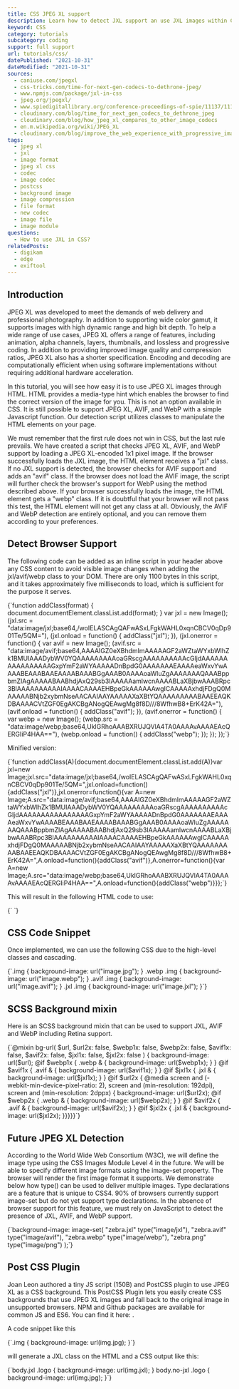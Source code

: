 ```yaml
---
title: CSS JPEG XL support
description: Learn how to detect JXL support an use JXL images within CSS, like for background images.
keyword: CSS
category: tutorials
subcategory: coding
support: full support
url: tutorials/css/
datePublished: "2021-10-31"
dateModified: "2021-10-31"
sources:
  - caniuse.com/jpegxl
  - css-tricks.com/time-for-next-gen-codecs-to-dethrone-jpeg/
  - www.npmjs.com/package/jxl-in-css
  - jpeg.org/jpegxl/
  - www.spiedigitallibrary.org/conference-proceedings-of-spie/11137/111370K/JPEG-XL-next-generation-image-compression-architecture-and-coding-tools/10.1117/12.2529237.full?SSO=1
  - cloudinary.com/blog/time_for_next_gen_codecs_to_dethrone_jpeg
  - cloudinary.com/blog/how_jpeg_xl_compares_to_other_image_codecs
  - en.m.wikipedia.org/wiki/JPEG_XL
  - cloudinary.com/blog/improve_the_web_experience_with_progressive_image_decoding
tags:
  - jpeg xl
  - jxl
  - image format
  - jpeg xl css
  - codec
  - image codec
  - postcss
  - background image
  - image compression
  - file format
  - new codec
  - image file
  - image module
questions:
  - How to use JXL in CSS?
relatedPosts:
  - digikam
  - edge
  - exiftool
---
```


## Introduction

JPEG XL was developed to meet the demands of web delivery and professional photography. In addition to supporting wide color gamut, it supports images with high dynamic range and high bit depth. To help a wide range of use cases, JPEG XL offers a range of features, including animation, alpha channels, layers, thumbnails, and lossless and progressive coding. In addition to providing improved image quality and compression ratios, JPEG XL also has a shorter specification. Encoding and decoding are computationally efficient when using software implementations without requiring additional hardware acceleration.

In this tutorial, you will see how easy it is to use JPEG XL images through HTML. HTML provides a media-type hint which enables the browser to find the correct version of the image for you. This is not an option available in CSS. It is still possible to support JPEG XL, AVIF, and WebP with a simple Javascript function. Our detection script utilizes classes to manipulate the HTML elements on your page.

We must remember that the first rule does not win in CSS, but the last rule prevails. We have created a script that checks JPEG XL, AVIF, and WebP support by loading a JPEG XL-encoded 1x1 pixel image. If the browser successfully loads the JXL image, the HTML element receives a "jxl" class. If no JXL support is detected, the browser checks for AVIF support and adds an "avif" class. If the browser does not load the AVIF image, the script will further check the browser's support for WebP using the method described above. If your browser successfully loads the image, the HTML element gets a "webp" class. If it is doubtful that your browser will not pass this test, the HTML element will not get any class at all. Obviously, the AVIF and WebP detection are entirely optional, and you can remove them according to your preferences.

## Detect Browser Support

The following code can be added as an inline script in your header above any CSS content to avoid visible image changes when adding the jxl/avif/webp class to your DOM. There are only 1100 bytes in this script, and it takes approximately five milliseconds to load, which is sufficient for the purpose it serves.

<Syntax language="javascript">
  {`function addClass(format) {
    document.documentElement.classList.add(format);
}
var jxl = new Image();
(jxl.src =
    "data:image/jxl;base64,/woIELASCAgQAFwASxLFgkWAHL0xqnCBCV0qDp901Te/5QM="),
(jxl.onload = function() {
    addClass("jxl");
}),
(jxl.onerror = function() {
    var avif = new Image();
    (avif.src =
        "data:image/avif;base64,AAAAIGZ0eXBhdmlmAAAAAGF2aWZtaWYxbWlhZk1BMUIAAADybWV0YQAAAAAAAAAoaGRscgAAAAAAAAAAcGljdAAAAAAAAAAAAAAAAGxpYmF2aWYAAAAADnBpdG0AAAAAAAEAAAAeaWxvYwAAAABEAAABAAEAAAABAAABGgAAAB0AAAAoaWluZgAAAAAAAQAAABppbmZlAgAAAAABAABhdjAxQ29sb3IAAAAAamlwcnAAAABLaXBjbwAAABRpc3BlAAAAAAAAAAIAAAACAAAAEHBpeGkAAAAAAwgICAAAAAxhdjFDgQ0MAAAAABNjb2xybmNseAACAAIAAYAAAAAXaXBtYQAAAAAAAAABAAEEAQKDBAAAACVtZGF0EgAKCBgANogQEAwgMg8f8D///8WfhwB8+ErK42A="),
    (avif.onload = function() {
        addClass("avif");
    }),
    (avif.onerror = function() {
        var webp = new Image();
        (webp.src =
            "data:image/webp;base64,UklGRhoAAABXRUJQVlA4TA0AAAAvAAAAEAcQERGIiP4HAA=="),
        (webp.onload = function() {
            addClass("webp");
        });
    });
});`}
</Syntax>

Minified version:

<Syntax language="javascript">
  {`function addClass(A){document.documentElement.classList.add(A)}var jxl=new Image;jxl.src="data:image/jxl;base64,/woIELASCAgQAFwASxLFgkWAHL0xqnCBCV0qDp901Te/5QM=",jxl.onload=function(){addClass("jxl")},jxl.onerror=function(){var A=new Image;A.src="data:image/avif;base64,AAAAIGZ0eXBhdmlmAAAAAGF2aWZtaWYxbWlhZk1BMUIAAADybWV0YQAAAAAAAAAoaGRscgAAAAAAAAAAcGljdAAAAAAAAAAAAAAAAGxpYmF2aWYAAAAADnBpdG0AAAAAAAEAAAAeaWxvYwAAAABEAAABAAEAAAABAAABGgAAAB0AAAAoaWluZgAAAAAAAQAAABppbmZlAgAAAAABAABhdjAxQ29sb3IAAAAAamlwcnAAAABLaXBjbwAAABRpc3BlAAAAAAAAAAIAAAACAAAAEHBpeGkAAAAAAwgICAAAAAxhdjFDgQ0MAAAAABNjb2xybmNseAACAAIAAYAAAAAXaXBtYQAAAAAAAAABAAEEAQKDBAAAACVtZGF0EgAKCBgANogQEAwgMg8f8D///8WfhwB8+ErK42A=",A.onload=function(){addClass("avif")},A.onerror=function(){var A=new Image;A.src="data:image/webp;base64,UklGRhoAAABXRUJQVlA4TA0AAAAvAAAAEAcQERGIiP4HAA==",A.onload=function(){addClass("webp")}}};`}
</Syntax>

This will result in the following HTML code to use:

<Syntax language="html">
  {`<html></html> <!-- no class at all, you have to use jpg (oh god)-->
<html class="webp"></html> <!-- you can use webp -->
<html class="avif"></html> <!-- you can use avif -->
<html class="jxl"></html> <!-- you can use jxl (yeah!) -->`}
</Syntax>

## CSS Code Snippet

Once implemented, we can use the following CSS due to the high-level classes and cascading.

<Syntax language="css">
  {`.img {
  background-image: url("image.jpg");
}
.webp .img {
  background-image: url("image.webp");
}
.avif .img {
  background-image: url("image.avif");
}
.jxl .img {
  background-image: url("image.jxl");
}`}
</Syntax>

## SCSS Background mixin

Here is an SCSS background mixin that can be used to support JXL, AVIF and WebP including Retina support.

<Syntax language="scss">
  {`@mixin bg-url(
  $url,
  $url2x: false,
  $webp1x: false,
  $webp2x: false,
  $avif1x: false,
  $avif2x: false,
  $jxl1x: false,
  $jxl2x: false
) {
  background-image: url($url);
  @if $webp1x {
    .webp & {
      background-image: url($webp1x);
    }
  }
  @if $avif1x {
    .avif & {
      background-image: url($avif1x);
    }
  }
  @if $jxl1x {
    .jxl & {
      background-image: url($jxl1x);
    }
  }
@if $url2x {
    @media screen and (-webkit-min-device-pixel-ratio: 2),
      screen and (min-resolution: 192dpi),
      screen and (min-resolution: 2dppx) {
      background-image: url($url2x);
@if $webp2x {
        .webp & {
          background-image: url($webp2x);
}
}
@if $avif2x {
        .avif & {
          background-image: url($avif2x);
}
}
@if $jxl2x {
        .jxl & {
          background-image: url($jxl2x);
}}}}}`}
</Syntax>

## Future JPEG XL Detection

According to the World Wide Web Consortium (W3C), we will define the image type using the CSS Images Module Level 4 in the future. We will be able to specify different image formats using the image-set property. The browser will render the first image format it supports. We demonstrate below how type() can be used to deliver multiple images.
Type declarations are a feature that is unique to CSS4. 90% of browsers currently support image-set but do not yet support type declarations. In the absence of browser support for this feature, we must rely on JavaScript to detect the presence of JXL, AVIF, and WebP support.

<Syntax language="css">
  {`background-image:
  image-set(
    "zebra.jxl" type("image/jxl"),
    "zebra.avif" type("image/avif"),
    "zebra.webp" type("image/webp"),
    "zebra.png" type("image/png")
  );`}
</Syntax>

## Post CSS Plugin

Joan Leon authored a tiny JS script (150B) and PostCSS plugin to use JPEG XL as a CSS background. This PostCSS Plugin lets you easily create CSS backgrounds that use JPEG XL images and fall back to the original image in unsupported browsers. NPM and Github packages are available for common JS and ES6. You can find it here: <Link href="github.com/nucliweb/jxl-in-css" text="JXL in CSS PostCSS Plugin by Joan"/>.

A code snippet like this

<Syntax language="css">
  {`.img {
  background-image: url(img.jpg);
}`}
</Syntax>

will generate a JXL class on the HTML and a CSS output like this:

<Syntax language="css">
  {`body.jxl .logo {
  background-image: url(img.jxl);
}
body.no-jxl .logo {
  background-image: url(img.jpg);
}`}
</Syntax>
